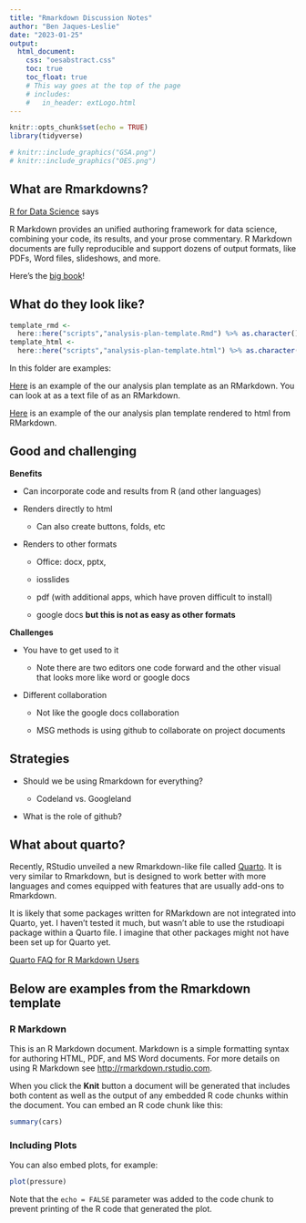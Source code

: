 ```yaml
---
title: "Rmarkdown Discussion Notes"
author: "Ben Jaques-Leslie"
date: "2023-01-25"
output:
  html_document:
    css: "oesabstract.css"
    toc: true
    toc_float: true
    # This way goes at the top of the page
    # includes:
    #   in_header: extLogo.html
---
```


```r
knitr::opts_chunk$set(echo = TRUE)
library(tidyverse)
```

<!-- This way aligns with the text. -->

```{=html}
<script>
   $(document).ready(function() {
     $head = $('#header');
     $head.prepend('<img src=\"OES.png\" style=\"float: left;width: 100px;\"/>')
     $head.prepend('<img src=\"GSA.png\" style=\"float: left;width: 100px;\"/>')
   });
</script>
```
```r
# knitr::include_graphics("GSA.png")
# knitr::include_graphics("OES.png")
```

## What are Rmarkdowns?

[R for Data Science](https://r4ds.had.co.nz/r-markdown.html#:~:text=R%20Markdown%20provides%20an%20unified,files%2C%20slideshows%2C%20and%20more.) says

| R Markdown provides an unified authoring framework for data science, combining your code, its results, and your prose commentary. R Markdown documents are fully reproducible and support dozens of output formats, like PDFs, Word files, slideshows, and more.

Here's the [big book](https://rmarkdown.rstudio.com/)!

## What do they look like?

```r
template_rmd <-
  here::here("scripts","analysis-plan-template.Rmd") %>% as.character()
template_html <-
  here::here("scripts","analysis-plan-template.html") %>% as.character()
```

In this folder are examples:

[Here](%60r%20template_rmd%60) is an example of the our analysis plan template as an RMarkdown. You can look at as a text file of as an RMarkdown.

[Here](%60r%20template_html%60) is an example of the our analysis plan template rendered to html from RMarkdown.

## Good and challenging

**Benefits**

-   Can incorporate code and results from R (and other languages)

-   Renders directly to html

    -   Can also create buttons, folds, etc

-   Renders to other formats

    -   Office: docx, pptx,

    -   iosslides

    -   pdf (with additional apps, which have proven difficult to install)

    -   google docs **but this is not as easy as other formats**

**Challenges**

-   You have to get used to it

    -   Note there are two editors one code forward and the other visual that looks more like word or google docs <!--# I am a comment -->

-   Different collaboration

    -   Not like the google docs collaboration

    -   MSG methods is using github to collaborate on project documents

## Strategies

-   Should we be using Rmarkdown for everything?

    -   Codeland vs. Googleland

-   What is the role of github?

## What about quarto?

Recently, RStudio unveiled a new Rmarkdown-like file called [Quarto](https://quarto.org/). It is very similar to Rmarkdown, but is designed to work better with more languages and comes equipped with features that are usually add-ons to Rmarkdown.

It is likely that some packages written for RMarkdown are not integrated into Quarto, yet. I haven't tested it much, but wasn't able to use the rstudioapi package within a Quarto file. I imagine that other packages might not have been set up for Quarto yet.

[Quarto FAQ for R Markdown Users](https://quarto.org/docs/faq/rmarkdown.html)

## Below are examples from the Rmarkdown template

### R Markdown

This is an R Markdown document. Markdown is a simple formatting syntax for authoring HTML, PDF, and MS Word documents. For more details on using R Markdown see <http://rmarkdown.rstudio.com>.

When you click the **Knit** button a document will be generated that includes both content as well as the output of any embedded R code chunks within the document. You can embed an R code chunk like this:

```r
summary(cars)
```

### Including Plots

You can also embed plots, for example:

```r
plot(pressure)
```

Note that the `echo = FALSE` parameter was added to the code chunk to prevent printing of the R code that generated the plot.
